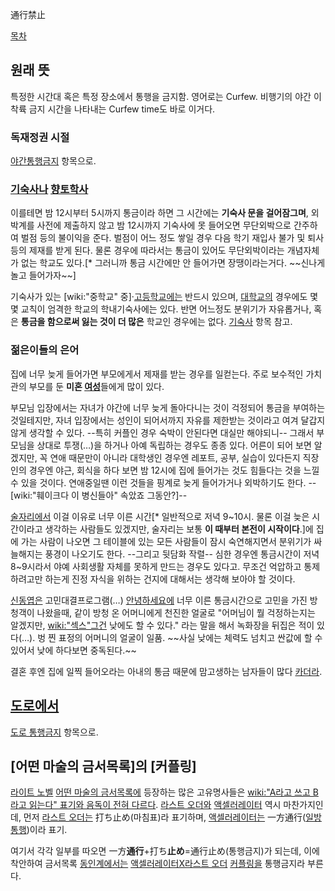 通行禁止

[[목차]]

== 원래 뜻 ==
특정한 시간대 혹은 특정 장소에서 통행을 금지함. 영어로는 Curfew. 비행기의 야간 이착륙 금지 시간을 나타내는 Curfew time도 바로 이거다.
 
=== 독재정권 시절 ===
[[야간통행금지]] 항목으로.

=== [[기숙사]]나 [[향토학사]] ===
이를테면 밤 12시부터 5시까지 통금이라 하면 그 시간에는 '''기숙사 문을 걸어잠그며''', 외박계를 사전에 제출하지 않고 밤 12시까지 기숙사에 못 들어오면 무단외박으로 간주하여 벌점 등의 불이익을 준다. 벌점이 어느 정도 쌓일 경우 다음 학기 재입사 불가 및 퇴사 등의 제재를 받게 된다. 물론 경우에 따라서는 통금이 있어도 무단외박이라는 개념자체가 없는 학교도 있다.[* 그러니까 통금 시간에만 안 들어가면 장땡이라는거다. ~~신나게 놀고 들어가자~~]

기숙사가 있는 [wiki:"중학교" 중]·[[고등학교]]에는 반드시 있으며, [[대학교]]의 경우에도 몇몇 교칙이 엄격한 학교의 학내기숙사에는 있다. 반면 어느정도 분위기가 자유롭거나, 혹은 '''통금을 함으로써 잃는 것이 더 많은''' 학교인 경우에는 없다. [[기숙사]] 항목 참고.

=== 젊은이들의 은어 ===
집에 너무 늦게 들어가면 부모에게서 제재를 받는 경우를 일컫는다. 주로 보수적인 가치관의 부모를 둔 '''미혼 [[여성]]'''들에게 많이 있다. 

부모님 입장에서는 자녀가 야간에 너무 늦게 돌아다니는 것이 걱정되어 통금을 부여하는 것일테지만, 자녀 입장에서는 성인이 되어서까지 자유를 제한받는 것이라고 여겨 달갑지 않게 생각할 수 있다. --특히 커플인 경우 숙박이 안된다면 대실만 해야되니-- 그래서 부모님을 상대로 투쟁(…)을 하거나 아예 독립하는 경우도 종종 있다. 어른이 되어 보면 알겠지만, 꼭 연애 때문만이 아니라 대학생인 경우엔 레포트, 공부, 실습이 있다든지 직장인의 경우엔 야근, 회식을 하다 보면 밤 12시에 집에 들어가는 것도 힘들다는 것을 느낄 수 있을 것이다. 연애중일땐 이런 것들을 핑계로 늦게 들어가거나 외박하기도 한다. --[wiki:"훼이크다 이 병신들아" 속았죠 그동안?]--

[[술자리]]에서 이걸 이유로 너무 이른 시간[* 일반적으로 저녁 9~10시. 물론 이걸 늦은 시간이라고 생각하는 사람들도 있겠지만, 술자리는 보통 '''이 때부터 본전이 시작이다'''.]에 집에 가는 사람이 나오면 그 테이블에 있는 모든 사람들이 잠시 숙연해지면서 분위기가 싸늘해지는 풍경이 나오기도 한다. --그리고 뒷담화 작렬-- 심한 경우엔 통금시간이 저녁 8~9시라서 야예 사회생활 자체를 못하게 만드는 경우도 있다고. 무조건 억압하고 통제하려고만 하는게 진정 자식을 위하는 건지에 대해서는 생각해 보아야 할 것이다.

[[신동엽]]은 고민대결프로그램(…) [[안녕하세요]]에 너무 이른 통금시간으로 고민을 가진 방청객이 나왔을때, 같이 방청 온 어머니에게 천진한 얼굴로 "어머님이 뭘 걱정하는지는 알겠지만, [[wiki:"섹스"그건]] 낮에도 할 수 있다." 라는 말을 해서 녹화장을 뒤집은 적이 있다(…). 벙 찐 표정의 어머니의 얼굴이 일품. ~~사실 낮에는 체력도 넘치고 싼값에 할 수 있어서 낮에 하다보면 중독된다.~~

결혼 후엔 집에 일찍 들어오라는 아내의 통금 때문에 맘고생하는 남자들이 많다 [[카더라]].

== [[도로]]에서 ==
[[도로 통행금지]] 항목으로.

== [어떤 마술의 금서목록]의 [커플링] ==
[[라이트 노벨]] [[어떤 마술의 금서목록]]에 등장하는 많은 고유명사들은 [[wiki:"A라고 쓰고 B라고 읽는다" 표기와 음독이 전혀 다르다]]. [[라스트 오더]]와 [[액셀러레이터]] 역시 마찬가지인데, 먼저 [[라스트 오더]]는 打ち止め(마침표)라 표기하며, [[액셀러레이터]]는 一方通行([[일방통행]])이라 표기.

여기서 각각 일부를 따오면 一方'''通行'''+打ち'''止め'''=通行止め(통행금지)가 되는데, 이에 착안하여 금서목록 [[동인]]계에서는 [[액셀러레이터]]X[[라스트 오더]] [[커플링]]을 통행금지라 부른다.
